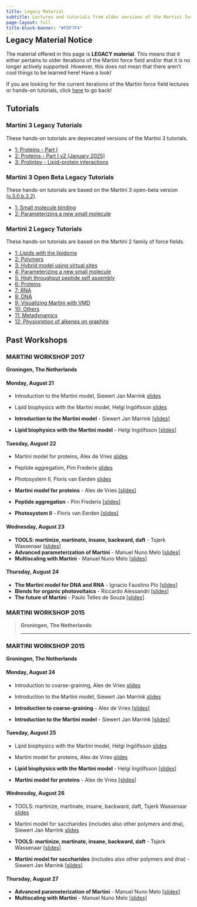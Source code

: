 ```yaml
---
title: Legacy Material
subtitle: Lectures and tutorials from older versions of the Martini force field
page-layout: full
title-block-banner: "#FDF7F4"
---
```


<style>
.move-up {
  margin-top: -2rem;
}
</style>

::: {.move-up}
::: {.callout-note}
## Legacy Material Notice
The material offered in this page is **LEGACY material**. This means that it either pertains to older iterations of the Martini force field and/or that it is no longer actively supported. However, this does not mean that there aren't cool things to be learned here! Have a look!

If you are looking for the current iterations of the Martini force field lectures or hands-on tutorials, click [here](../index.qmd) to go back!
:::
:::

## Tutorials

### Martini 3 Legacy Tutorials {.unnumbered}

::: {.callout-warning}
These hands-on tutorials are deprecated versions of the Martini 3 tutorials.

- [1: Proteins - Part I](martini3/ProteinsI/index.qmd)
- [2: Proteins - Part I v2 (January 2025)](martini3/ProteinsI_Jan2025/index.qmd)
-   [3: Prolintpy - Lipid-protein interactions](martini3/Prolintpy/index.qmd)
:::

### Martini 3 Open Beta Legacy Tutorials {.unnumbered}

::: {.callout-warning}
These hands-on tutorials are based on the Martini 3 open-beta version ([v.3.0.b.3.2](https://cgmartini-library.s3.ca-central-1.amazonaws.com/1_Downloads/ff_parameters/martini3_beta/martini_3.0.b.3.2.tar)).

- [1: Small molecule binding](martini3/small_molecule_binding.qmd)
- [2: Parameterizing a new small molecule](martini3/parameterizing_small_molecule.qmd)
:::

### Martini 2 Legacy Tutorials {.unnumbered}

::: {.callout-warning}
These hands-on tutorials are based on the Martini 2 family of force fields.

- [1: Lipids with the lipidome](martini2/lipids_and_lipidome.qmd)
- [2: Polymers](martini2/polymers.qmd)
- [3: Hybrid model using virtual sites](martini2/hybrid_models.qmd)
- [4: Parameterizing a new small molecule](martini2/parametrizing.qmd)
- [5: High throughput peptide self assembly](martini2/high_throughput.qmd)
- [6: Proteins](martini2/proteins.qmd)
- [7: RNA](martini2/rna.qmd)
- [8: DNA](martini2/dna.qmd)
- [9: Visualizing Martini with VMD](martini2/visualizing_martini.qmd)
- [10: Others](martini2/others.qmd)
- [11: Metadynamics](martini2/metadynamics.qmd)
- [12: Physiorption of alkenes on graphite](martini2/physisorption.qmd)
:::

## Past Workshops

### MARTINI WORKSHOP 2017 {.unnumbered}
**Groningen, The Netherlands**

#### Monday, August 21

-   Introduction to the Martini model, Siewert Jan Marrink [slides](https://cgmartini-library.s3.ca-central-1.amazonaws.com/0_Tutorials/legacy_material/past_workshops/2017/lecture-01.pdf)

-   Lipid biophysics with the Martini model, Helgi Ingólfsson [slides](https://cgmartini-library.s3.ca-central-1.amazonaws.com/0_Tutorials/legacy_material/past_workshops/2017/lecture-02.pdf)
- **Introduction to the Martini model** - Siewert Jan Marrink [[slides]](https://cgmartini-library.s3.ca-central-1.amazonaws.com/0_Tutorials/legacy_material/past_workshops/2017/lecture-01.pdf)
- **Lipid biophysics with the Martini model** - Helgi Ingólfsson [[slides]](https://cgmartini-library.s3.ca-central-1.amazonaws.com/0_Tutorials/legacy_material/past_workshops/2017/lecture-02.pdf)

#### Tuesday, August 22

-   Martini model for proteins, Alex de Vries [slides](https://cgmartini-library.s3.ca-central-1.amazonaws.com/0_Tutorials/legacy_material/past_workshops/2017/lecture-03.pdf)

-   Peptide aggregation, Pim Frederix [slides](https://cgmartini-library.s3.ca-central-1.amazonaws.com/0_Tutorials/legacy_material/past_workshops/2017/lecture-04.pdf)

-   Photosystem II, Floris van Eerden [slides](https://cgmartini-library.s3.ca-central-1.amazonaws.com/0_Tutorials/legacy_material/past_workshops/2017/lecture-05.pdf)
- **Martini model for proteins** - Alex de Vries [[slides]](https://cgmartini-library.s3.ca-central-1.amazonaws.com/0_Tutorials/legacy_material/past_workshops/2017/lecture-03.pdf)
- **Peptide aggregation** - Pim Frederix [[slides]](https://cgmartini-library.s3.ca-central-1.amazonaws.com/0_Tutorials/legacy_material/past_workshops/2017/lecture-04.pdf)
- **Photosystem II** - Floris van Eerden [[slides]](https://cgmartini-library.s3.ca-central-1.amazonaws.com/0_Tutorials/legacy_material/past_workshops/2017/lecture-05.pdf)

#### Wednesday, August 23
- **TOOLS: martinize, martinate, insane, backward, daft** - Tsjerk Wassenaar [[slides]](https://cgmartini-library.s3.ca-central-1.amazonaws.com/0_Tutorials/legacy_material/past_workshops/2017/lecture-06.pdf)
- **Advanced parameterization of Martini** - Manuel Nuno Melo [[slides]](https://cgmartini-library.s3.ca-central-1.amazonaws.com/0_Tutorials/legacy_material/past_workshops/2017/lecture-08.pdf)
- **Multiscaling with Martini** - Manuel Nuno Melo [[slides]](https://cgmartini-library.s3.ca-central-1.amazonaws.com/0_Tutorials/legacy_material/past_workshops/2017/lecture-09.pdf)

#### Thursday, August 24
- **The Martini model for DNA and RNA** - Ignacio Faustino Plo [[slides]](https://cgmartini-library.s3.ca-central-1.amazonaws.com/0_Tutorials/legacy_material/past_workshops/2017/lecture-10.pdf)
- **Blends for organic photovoltaics** - Riccardo Alessandri [[slides]](https://cgmartini-library.s3.ca-central-1.amazonaws.com/0_Tutorials/legacy_material/past_workshops/2017/lecture-11.pdf)
- **The future of Martini** - Paulo Telles de Souza [[slides]](https://cgmartini-library.s3.ca-central-1.amazonaws.com/0_Tutorials/legacy_material/past_workshops/2017/lecture-12.pdf)

### MARTINI WORKSHOP 2015

> **Groningen, The Netherlands**
>
> <hr>

### MARTINI WORKSHOP 2015 {.unnumbered}
**Groningen, The Netherlands**

#### Monday, August 24

-   Introduction to coarse-graining, Alex de Vries [slides](https://cgmartini-library.s3.ca-central-1.amazonaws.com/0_Tutorials/legacy_material/past_workshops/2015/lecture-01.pdf)

-   Introduction to the Martini model, Siewert Jan Marrink [slides](https://cgmartini-library.s3.ca-central-1.amazonaws.com/0_Tutorials/legacy_material/past_workshops/2015/lecture-02.pdf)
- **Introduction to coarse-graining** - Alex de Vries [[slides]](https://cgmartini-library.s3.ca-central-1.amazonaws.com/0_Tutorials/legacy_material/past_workshops/2015/lecture-01.pdf)
- **Introduction to the Martini model** - Siewert Jan Marrink [[slides]](https://cgmartini-library.s3.ca-central-1.amazonaws.com/0_Tutorials/legacy_material/past_workshops/2015/lecture-02.pdf)

#### Tuesday, August 25

-   Lipid biophysics with the Martini model, Helgi Ingólfsson [slides](https://cgmartini-library.s3.ca-central-1.amazonaws.com/0_Tutorials/legacy_material/past_workshops/2015/lecture-03.pdf)

-   Martini model for proteins, Alex de Vries [slides](https://cgmartini-library.s3.ca-central-1.amazonaws.com/0_Tutorials/legacy_material/past_workshops/2015/lecture-04.pdf)
- **Lipid biophysics with the Martini model** - Helgi Ingólfsson [[slides]](https://cgmartini-library.s3.ca-central-1.amazonaws.com/0_Tutorials/legacy_material/past_workshops/2015/lecture-03.pdf)
- **Martini model for proteins** - Alex de Vries [[slides]](https://cgmartini-library.s3.ca-central-1.amazonaws.com/0_Tutorials/legacy_material/past_workshops/2015/lecture-04.pdf)

#### Wednesday, August 26

-   TOOLS: martinize, martinate, insane, backward, daft, Tsjerk Wassenaar [slides](https://cgmartini-library.s3.ca-central-1.amazonaws.com/0_Tutorials/legacy_material/past_workshops/2015/lecture-05.pdf)

-   Martini model for saccharides (includes also other polymers and dna), Siewert Jan Marrink [slides](https://cgmartini-library.s3.ca-central-1.amazonaws.com/0_Tutorials/legacy_material/past_workshops/2015/lecture-06.pdf)
- **TOOLS: martinize, martinate, insane, backward, daft** - Tsjerk Wassenaar [[slides]](https://cgmartini-library.s3.ca-central-1.amazonaws.com/0_Tutorials/legacy_material/past_workshops/2015/lecture-05.pdf)
- **Martini model for saccharides** (includes also other polymers and dna) - Siewert Jan Marrink [[slides]](https://cgmartini-library.s3.ca-central-1.amazonaws.com/0_Tutorials/legacy_material/past_workshops/2015/lecture-06.pdf)

#### Thursday, August 27
- **Advanced parameterization of Martini** - Manuel Nuno Melo [[slides]](https://cgmartini-library.s3.ca-central-1.amazonaws.com/0_Tutorials/legacy_material/past_workshops/2015/lecture-07.pdf)
- **Multiscaling with Martini** - Manuel Nuno Melo [[slides]](https://cgmartini-library.s3.ca-central-1.amazonaws.com/0_Tutorials/legacy_material/past_workshops/2015/lecture-08.pdf)
